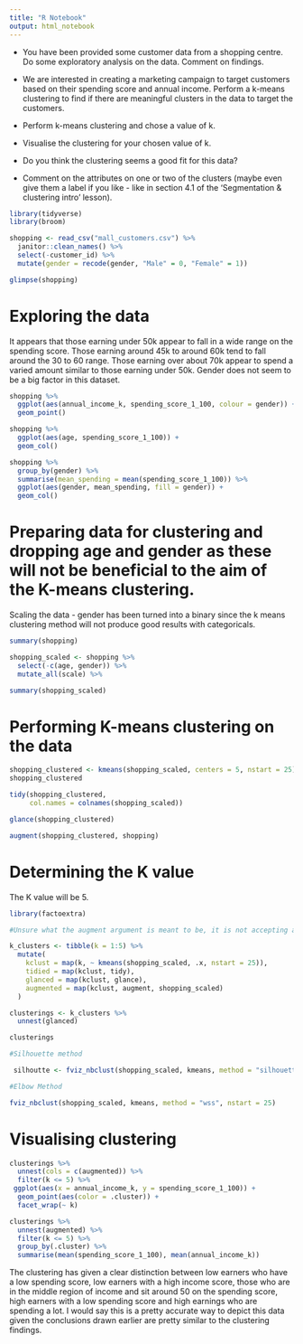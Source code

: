 ```yaml
---
title: "R Notebook"
output: html_notebook
---
```


* You have been provided some customer data from a shopping centre. Do some exploratory analysis on the data. Comment on findings. 

* We are interested in creating a marketing campaign to target customers based on their spending score and annual income. Perform a k-means clustering to find if there are meaningful clusters in the data to target the customers. 

* Perform k-means clustering and chose a value of k. 

* Visualise the clustering for your chosen value of k. 

* Do you think the clustering seems a good fit for this data? 

* Comment on the attributes on one or two of the clusters (maybe even give them a label if you like - like in section 4.1 of the 'Segmentation & clustering intro' lesson). 

```r
library(tidyverse) 
library(broom) 

shopping <- read_csv("mall_customers.csv") %>% 
  janitor::clean_names() %>% 
  select(-customer_id) %>% 
  mutate(gender = recode(gender, "Male" = 0, "Female" = 1)) 

glimpse(shopping) 
```

# Exploring the data 

It appears that those earning under 50k appear to fall in a wide range on the 
spending score. Those earning around 45k to around 60k tend to fall around the 
30 to 60 range. Those earning over about 70k appear to spend a varied amount 
similar to those earning under 50k. Gender does not seem to be a big factor in 
this dataset. 

```r
shopping %>% 
  ggplot(aes(annual_income_k, spending_score_1_100, colour = gender)) + 
  geom_point()  

shopping %>% 
  ggplot(aes(age, spending_score_1_100)) + 
  geom_col()  

shopping %>% 
  group_by(gender) %>% 
  summarise(mean_spending = mean(spending_score_1_100)) %>%
  ggplot(aes(gender, mean_spending, fill = gender)) + 
  geom_col() 
```

# Preparing data for clustering and dropping age and gender as these will not be beneficial to the aim of the K-means clustering. 

Scaling the data - gender has been turned into a binary since the k means 
clustering method will not produce good results with categoricals. 

```r
summary(shopping) 

shopping_scaled <- shopping %>% 
  select(-c(age, gender)) %>% 
  mutate_all(scale) %>% 

summary(shopping_scaled) 
```

# Performing K-means clustering on the data  

```r
shopping_clustered <- kmeans(shopping_scaled, centers = 5, nstart = 25)
shopping_clustered 
```

```r
tidy(shopping_clustered, 
     col.names = colnames(shopping_scaled)) 

glance(shopping_clustered) 

augment(shopping_clustered, shopping) 
```

# Determining the K value 

The K value will be 5. 

```r
library(factoextra) 

#Unsure what the augment argument is meant to be, it is not accepting a variable name. 

k_clusters <- tibble(k = 1:5) %>%
  mutate(
    kclust = map(k, ~ kmeans(shopping_scaled, .x, nstart = 25)), 
    tidied = map(kclust, tidy),
    glanced = map(kclust, glance),
    augmented = map(kclust, augment, shopping_scaled)
  ) 

clusterings <- k_clusters %>%
  unnest(glanced)

clusterings 

#Silhouette method 

 silhoutte <- fviz_nbclust(shopping_scaled, kmeans, method = "silhouette", nstart = 25) 

#Elbow Method 

fviz_nbclust(shopping_scaled, kmeans, method = "wss", nstart = 25) 
```

# Visualising clustering 

```r
clusterings %>% 
  unnest(cols = c(augmented)) %>% 
  filter(k <= 5) %>% 
 ggplot(aes(x = annual_income_k, y = spending_score_1_100)) + 
  geom_point(aes(color = .cluster)) + 
  facet_wrap(~ k) 

clusterings %>% 
  unnest(augmented) %>% 
  filter(k <= 5) %>% 
  group_by(.cluster) %>% 
  summarise(mean(spending_score_1_100), mean(annual_income_k))   
```

The clustering has given a clear distinction between low earners who have a low spending score, low earners with a high income score, those who are in the middle region of income and sit around 50 on the spending score, high earners with a low spending score and high earnings who are spending a lot. I would say this is a pretty accurate way to depict this data given the conclusions drawn earlier are pretty similar to the clustering findings. 